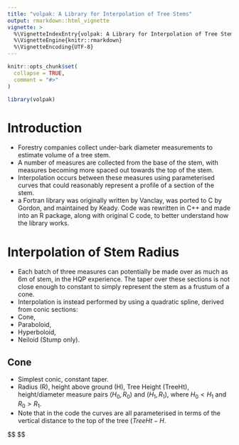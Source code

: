 ```yaml
---
title: "volpak: A Library for Interpolation of Tree Stems"
output: rmarkdown::html_vignette
vignette: >
  %\VignetteIndexEntry{volpak: A Library for Interpolation of Tree Stems}
  %\VignetteEngine{knitr::rmarkdown}
  %\VignetteEncoding{UTF-8}
---
```


```r
knitr::opts_chunk$set(
  collapse = TRUE,
  comment = "#>"
)
```

```r
library(volpak)
```





# Introduction

* Forestry companies collect under-bark diameter measurements to estimate volume of a tree stem.
* A number of measures are collected from the base of the stem, with measures becoming more spaced out towards the top of the stem.
* Interpolation occurs between these measures using parameterised curves that could reasonably represent a profile of a section of the stem.
* a Fortran library was originally written by Vanclay, was ported to C by Gordon, and maintained by Keady. Code was rewritten in C++ and made into an R package, along with original C code, to better understand how the library works.




# Interpolation of Stem Radius

* Each batch of three measures can potentially be made over as much as 6m of stem, in the HQP experience. The taper over these sections is not close enough to constant to simply represent the stem as a frustum of a cone.
* Interpolation is instead performed by using a quadratic spline, derived from conic sections:
+ Cone,
+ Paraboloid,
+ Hyperboloid,
+ Neiloid (Stump only).


## Cone

* Simplest conic, constant taper.
* Radius (R), height above ground (H), Tree Height (TreeHt), height/diameter measure pairs $(H_0, R_0)$ and $(H_1, R_1)$, where $H_0 < H_1$ and $R_0 > R_1$.
* Note that in the code the curves are all parameterised in terms of the vertical distance to the top of the tree $(TreeHt - H$.

$$
\begin{align}

R &= a \times (TreeHt - H) \\
a &= \left(\frac{R_0 - R_1}{H_1 - H_0}\right) \\
(R - R_1) &= a \times(TreeHt - H) - a \times(TreeHt - H_1) \\
&= a \times (H_1 - H) \\
H &= H_1 - \left(\frac{H_1 - H_0}{R_0 - R_1}\right) \times (R - R_1)   \\
Vol(R) &= \frac{\pi}{3} (R_0^{\;2} - R^{\;2}) \times (H - H0)


\end{align}
$$




